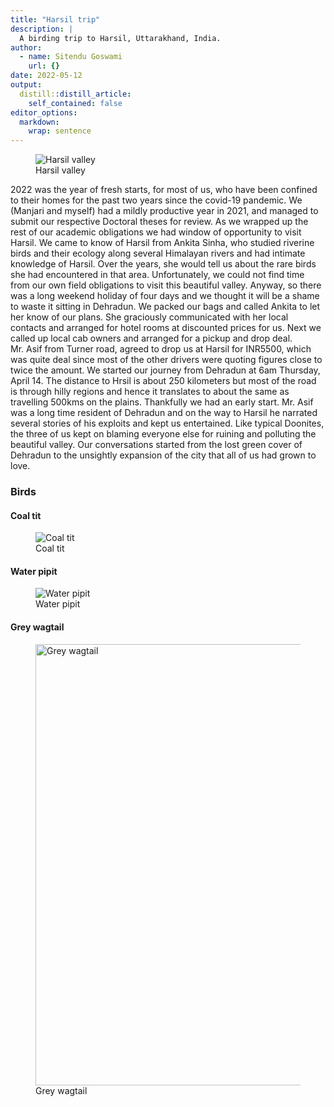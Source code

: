 ```yaml
---
title: "Harsil trip"
description: |
  A birding trip to Harsil, Uttarakhand, India.
author:
  - name: Sitendu Goswami
    url: {}
date: 2022-05-12
output:
  distill::distill_article:
    self_contained: false
editor_options: 
  markdown: 
    wrap: sentence
---
```


![Harsil valley](harsil1.JPG)

2022 was the year of fresh starts, for most of us, who have been confined to their homes for the past two years since the covid-19 pandemic.
We (Manjari and myself) had a mildly productive year in 2021, and managed to submit our respective Doctoral theses for review.
As we wrapped up the rest of our academic obligations we had window of opportunity to visit Harsil.
We came to know of Harsil from Ankita Sinha, who studied riverine birds and their ecology along several Himalayan rivers and had intimate knowledge of Harsil.
Over the years, she would tell us about the rare birds she had encountered in that area.
Unfortunately, we could not find time from our own field obligations to visit this beautiful valley.
Anyway, so there was a long weekend holiday of four days and we thought it will be a shame to waste it sitting in Dehradun.
We packed our bags and called Ankita to let her know of our plans.
She graciously communicated with her local contacts and arranged for hotel rooms at discounted prices for us.
Next we called up local cab owners and arranged for a pickup and drop deal.
Mr. Asif from Turner road, agreed to drop us at Harsil for INR5500, which was quite deal since most of the other drivers were quoting figures close to twice the amount.
We started our journey from Dehradun at 6am Thursday, April 14.
The distance to Hrsil is about 250 kilometers but most of the road is through hilly regions and hence it translates to about the same as travelling 500kms on the plains.
Thankfully we had an early start.
Mr. Asif was a long time resident of Dehradun and on the way to Harsil he narrated several stories of his exploits and kept us entertained.
Like typical Doonites, the three of us kept on blaming everyone else for ruining and polluting the beautiful valley.
Our conversations started from the lost green cover of Dehradun to the unsightly expansion of the city that all of us had grown to love.

### Birds

#### Coal tit

![Coal tit](images/coaltit2.JPG)

#### Water pipit

![Water pipit](images/DSCN0316.JPG)

#### Grey wagtail

![Grey wagtail](images/greywagtail1.JPG){width="706"}
